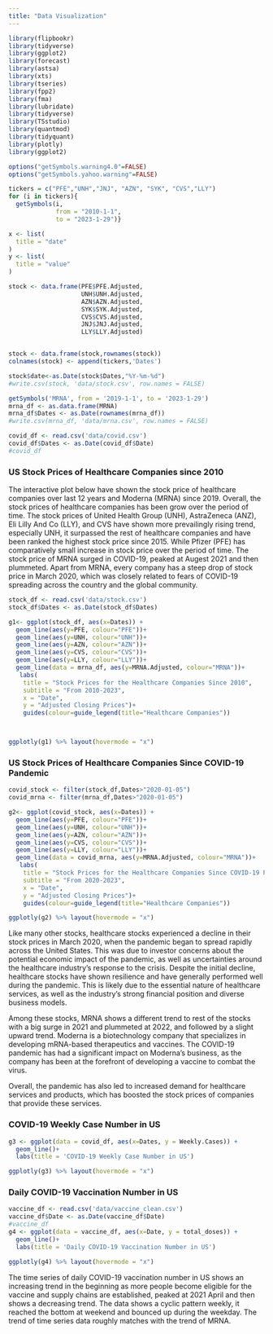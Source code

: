 ```yaml
---
title: "Data Visualization"
---
```


```r
library(flipbookr)
library(tidyverse)
library(ggplot2)
library(forecast)
library(astsa) 
library(xts)
library(tseries)
library(fpp2)
library(fma)
library(lubridate)
library(tidyverse)
library(TSstudio)
library(quantmod)
library(tidyquant)
library(plotly)
library(ggplot2)
```


```r
options("getSymbols.warning4.0"=FALSE)
options("getSymbols.yahoo.warning"=FALSE)

tickers = c("PFE","UNH","JNJ", "AZN", "SYK", "CVS","LLY")
for (i in tickers){
  getSymbols(i,
             from = "2010-1-1",
             to = "2023-1-29")}

x <- list(
  title = "date"
)
y <- list(
  title = "value"
)

stock <- data.frame(PFE$PFE.Adjusted,
                    UNH$UNH.Adjusted,
                    AZN$AZN.Adjusted,
                    SYK$SYK.Adjusted,
                    CVS$CVS.Adjusted,
                    JNJ$JNJ.Adjusted,
                    LLY$LLY.Adjusted)


stock <- data.frame(stock,rownames(stock))
colnames(stock) <- append(tickers,'Dates')

stock$date<-as.Date(stock$Dates,"%Y-%m-%d")
#write.csv(stock, 'data/stock.csv', row.names = FALSE)
```

```r


getSymbols('MRNA', from = '2019-1-1', to = '2023-1-29')
mrna_df <- as.data.frame(MRNA)
mrna_df$Dates <- as.Date(rownames(mrna_df))
#write.csv(mrna_df, 'data/mrna.csv', row.names = FALSE)

covid_df <- read.csv('data/covid.csv')
covid_df$Dates <- as.Date(covid_df$Date)
#covid_df
```



### US Stock Prices of Healthcare Companies since 2010

The interactive plot below have shown the stock price of healthcare companies over last 12 years and Moderna (MRNA) since 2019. Overall, the stock prices of healthcare companies has been grow over the period of time. The stock prices of United Health Group (UNH), AstraZeneca (ANZ), Eli Lilly And Co (LLY), and CVS have shown more prevailingly rising trend, especially UNH, it surpassed the rest of healthcare companies and have been ranked the highest stock price since 2015. While Pfizer (PFE) has comparatively small increase in stock price over the period of time. The stock price of MRNA surged in COVID-19, peaked at Augest 2021 and then plummeted. Apart from MRNA, every company has a steep drop of stock price in March 2020, which was closely related to fears of COVID-19 spreading across the country and the global community.

```r
stock_df <- read.csv('data/stock.csv')
stock_df$Dates <- as.Date(stock_df$Dates)

g1<- ggplot(stock_df, aes(x=Dates)) +
  geom_line(aes(y=PFE, colour="PFE"))+
  geom_line(aes(y=UNH, colour="UNH"))+
  geom_line(aes(y=AZN, colour="AZN"))+
  geom_line(aes(y=CVS, colour="CVS"))+
  geom_line(aes(y=LLY, colour="LLY"))+
  geom_line(data = mrna_df, aes(y=MRNA.Adjusted, colour="MRNA"))+
   labs(
    title = "Stock Prices for the Healthcare Companies Since 2010",
    subtitle = "From 2010-2023",
    x = "Date",
    y = "Adjusted Closing Prices")+
    guides(colour=guide_legend(title="Healthcare Companies")) 



ggplotly(g1) %>% layout(hovermode = "x")
```

### US Stock Prices of Healthcare Companies Since COVID-19 Pandemic
```r
covid_stock <- filter(stock_df,Dates>"2020-01-05")
covid_mrna <- filter(mrna_df,Dates>"2020-01-05")

g2<- ggplot(covid_stock, aes(x=Dates)) +
  geom_line(aes(y=PFE, colour="PFE"))+
  geom_line(aes(y=UNH, colour="UNH"))+
  geom_line(aes(y=AZN, colour="AZN"))+
  geom_line(aes(y=CVS, colour="CVS"))+
  geom_line(aes(y=LLY, colour="LLY"))+
  geom_line(data = covid_mrna, aes(y=MRNA.Adjusted, colour="MRNA"))+
   labs(
    title = "Stock Prices for the Healthcare Companies Since COVID-19 Pandemic",
    subtitle = "From 2020-2023",
    x = "Date",
    y = "Adjusted Closing Prices")+
    guides(colour=guide_legend(title="Healthcare Companies")) 

ggplotly(g2) %>% layout(hovermode = "x")
```

Like many other stocks, healthcare stocks experienced a decline in their stock prices in March 2020, when the pandemic began to spread rapidly across the United States. This was due to investor concerns about the potential economic impact of the pandemic, as well as uncertainties around the healthcare industry's response to the crisis. Despite the initial decline, healthcare stocks have shown resilience and have generally performed well during the pandemic. This is likely due to the essential nature of healthcare services, as well as the industry's strong financial position and diverse business models. 

Among these stocks, MRNA shows a different trend to rest of the stocks with a big surge in 2021 and plummeted at 2022, and followed by a slight upward trend. Moderna is a biotechnology company that specializes in developing mRNA-based therapeutics and vaccines. The COVID-19 pandemic has had a significant impact on Moderna's business, as the company has been at the forefront of developing a vaccine to combat the virus.  

Overall, the pandemic has also led to increased demand for healthcare services and products, which has boosted the stock prices of companies that provide these services.


### COVID-19 Weekly Case Number in US
```r
g3 <- ggplot(data = covid_df, aes(x=Dates, y = Weekly.Cases)) +
  geom_line()+
  labs(title = 'COVID-19 Weekly Case Number in US')

ggplotly(g3) %>% layout(hovermode = "x")
```


### Daily COVID-19 Vaccination Number in US
```r
vaccine_df <- read.csv('data/vaccine_clean.csv')
vaccine_df$Date <- as.Date(vaccine_df$Date)
#vaccine_df
g4 <- ggplot(data = vaccine_df, aes(x=Date, y = total_doses)) +
  geom_line()+
  labs(title = 'Daily COVID-19 Vaccination Number in US')

ggplotly(g4) %>% layout(hovermode = "x")
```

The time series of daily COVID-19 vaccination number in US shows an increasing trend in the beginning as more people become eligible for the vaccine and supply chains are established, peaked at 2021 April and then shows a decreasing trend. The data shows a cyclic pattern weekly, it reached the bottom at weekend and bounced up during the weekday. The trend of time series data roughly matches with the trend of MRNA. 
